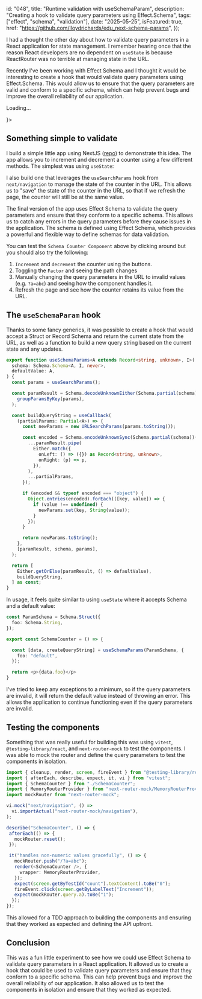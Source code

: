   id: "048",
  title: "Runtime validation with useSchemaParam",
  description:
    "Creating a hook to validate query parameters using Effect.Schema",
  tags: ["effect", "schema", "validation"],
  date: "2025-05-25",
  isFeatured: true,
  href: "https://github.com/lloydrichards/edu_next-schema-params",
});

I had a thought the other day about how to validate query parameters in a React
application for state management. I remember hearing once that the reason React
developers are no dependent on `useState` is because ReactRouter was no terrible
at managing state in the URL.

Recently I've been working with Effect Schema and I thought it would be
interesting to create a hook that would validate query parameters using
Effect.Schema. This would allow us to ensure that the query parameters are valid
and conform to a specific schema, which can help prevent bugs and improve the
overall reliability of our application.


<div className="py-8">
  <Suspense fallback={<p>Loading...</p>}>
    <SchemaCounter />
  </Suspense>
</div>

## Something simple to validate

I build a simple little app using NextJS
([repo](https://github.com/lloydrichards/edu_next-schema-params)) to demonstrate
this idea. The app allows you to increment and decrement a counter using a few
different methods. The simplest was using `useState`:


<div className="py-8">
  <SimpleCounter />
</div>

I also build one that leverages the `useSearchParams` hook from
`next/navigation` to manage the state of the counter in the URL. This allows us
to "save" the state of the counter in the URL, so that if we refresh the page,
the counter will still be at the same value.

The final version of the app uses Effect Schema to validate the query parameters
and ensure that they conform to a specific schema. This allows us to catch any
errors in the query parameters before they cause issues in the application. The
schema is defined using Effect Schema, which provides a powerful and flexible
way to define schemas for data validation.

You can test the `Schema Counter Component` above by clicking around but you
should also try the following:

1. `Increment` and `decrement` the counter using the buttons.
1. Toggling the `Factor` and seeing the path changes
1. Manually changing the query parameters in the URL to invalid values (e.g.
   `?a=abc`) and seeing how the component handles it.
1. Refresh the page and see how the counter retains its value from the URL.

## The `useSchemaParam` hook

Thanks to some fancy generics, it was possible to create a hook that would
accept a Struct or Record Schema and return the current state from the URL, as
well as a function to build a new query string based on the current state and
any updates.

```ts showLineNumbers title="@/hooks/use-schema-params.ts"
export function useSchemaParams<A extends Record<string, unknown>, I>(
  schema: Schema.Schema<A, I, never>,
  defaultValue: A,
) {
  const params = useSearchParams();

  const paramResult = Schema.decodeUnknownEither(Schema.partial(schema))(
    groupParamsByKey(params),
  );

  const buildQueryString = useCallback(
    (partialParams: Partial<A>) => {
      const newParams = new URLSearchParams(params.toString());

      const encoded = Schema.encodeUnknownSync(Schema.partial(schema))({
        ...paramResult.pipe(
          Either.match({
            onLeft: () => ({}) as Record<string, unknown>,
            onRight: (p) => p,
          }),
        ),
        ...partialParams,
      });

      if (encoded && typeof encoded === "object") {
        Object.entries(encoded).forEach(([key, value]) => {
          if (value !== undefined) {
            newParams.set(key, String(value));
          }
        });
      }

      return newParams.toString();
    },
    [paramResult, schema, params],
  );

  return [
    Either.getOrElse(paramResult, () => defaultValue),
    buildQueryString,
  ] as const;
}
```

In usage, it feels quite similar to using `useState` where it accepts Schema and
a default value:

```ts {7-9}
const ParamSchema = Schema.Struct({
  foo: Schema.String,
});

export const SchemaCounter = () => {

  const [data, createQueryString] = useSchemaParams(ParamSchema, {
    foo: "default",
  });

  return <p>{data.foo}</p>
}
```

I've tried to keep any exceptions to a minimum, so if the query parameters are
invalid, it will return the default value instead of throwing an error. This
allows the application to continue functioning even if the query parameters are
invalid.

## Testing the components

Something that was really useful for building this was using `vitest`,
`@testing-library/react`, and `next-router-mock` to test the components. I was
able to mock the router and define the query parameters to test the components
in isolation.

```ts showLineNumbers {7-9, 16-24} title="@/__tests__/SchemaCounter.test.tsx"
import { cleanup, render, screen, fireEvent } from "@testing-library/react";
import { afterEach, describe, expect, it, vi } from "vitest";
import { SchemaCounter } from "./SchemaCounter";
import { MemoryRouterProvider } from "next-router-mock/MemoryRouterProvider";
import mockRouter from "next-router-mock";

vi.mock("next/navigation", () =>
  vi.importActual("next-router-mock/navigation"),
);

describe("SchemaCounter", () => {
 afterEach(() => {
   mockRouter.reset();
 });

 it("handles non-numeric values gracefully", () => {
   mockRouter.push("/?a=abc");
   render(<SchemaCounter />, {
     wrapper: MemoryRouterProvider,
   });
   expect(screen.getByTestId("count").textContent).toBe("0");
   fireEvent.click(screen.getByLabelText("Increment"));
   expect(mockRouter.query.a).toBe("1");
  });
});
```

This allowed for a TDD approach to building the components and ensuring that
they worked as expected and defining the API upfront.

## Conclusion

This was a fun little experiment to see how we could use Effect Schema to
validate query parameters in a React application. It allowed us to create a hook
that could be used to validate query parameters and ensure that they conform to
a specific schema. This can help prevent bugs and improve the overall
reliability of our application. It also allowed us to test the components in
isolation and ensure that they worked as expected.

